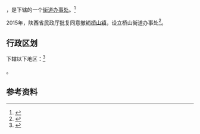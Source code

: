 {{中国乡级行政区|61/06/32/100/000}}

'''{{PAGENAMEBASE}}'''，是{{PRC admin/fullname|61/06/32/100/000|3}}下辖的一个[[街道办事处|街道办事处]]。<ref>{{PRC admin/ref sgc|{{PRC admin/parent|61/06/32/100/000}}}}</ref>

2015年，陕西省民政厅批复同意撤销[[桥山镇|桥山镇]]，设立桥山街道办事处<ref>{{Cite web |url=http://news.xinhuanet.com/local/2015-06/28/c_127959075.htm |title=陕西省民政厅关于陕西省乡镇行政区划调整的公告 |accessdate=2017-09-14 |archive-date=2017-09-13 |archive-url=https://web.archive.org/web/20170913183916/http://news.xinhuanet.com/local/2015-06/28/c_127959075.htm |dead-url=no }}</ref>。

== 行政区划 ==

{{PAGENAMEBASE}}下辖以下地区：<ref>{{PRC admin/ref sgc|61/06/32/100/000}}</ref>

{{PRC admin/children|61/06/32/100/000}}。

== 参考资料 ==

{{reflist}}

{{行政区划小作品}}
{{PRC admin/navcat|61/06/32/100/000}}